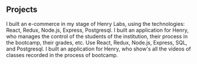 ## Projects

<ProjectCard title="E-commerce in Henry labs" link="" bg="linear-gradient(to right, #d16cff 0%, #5ee2e0 100%)">
I built an e-commerce in my stage of Henry Labs, using the technologies: React, Redux, Node.js, Express, Postgresql.
</ProjectCard>

<ProjectCard title="Henry App" link="" bg="linear-gradient(to right, #d16cff 0%, #5ee2e0 100%)">
I built an application for Henry, who manages the control of the students of the institution, their process in the bootcamp, their grades, etc.
Use React, Redux, Node.js, Express, SQL, and Postgresql.
</ProjectCard>

<ProjectCard title="application for classes recorded in henry" link="" bg="linear-gradient(to right, #d16cff 0%, #5ee2e0 100%)">
I built an application for Henry, who show's all the videos of classes recorded in the process of bootcamp.
</ProjectCard>

